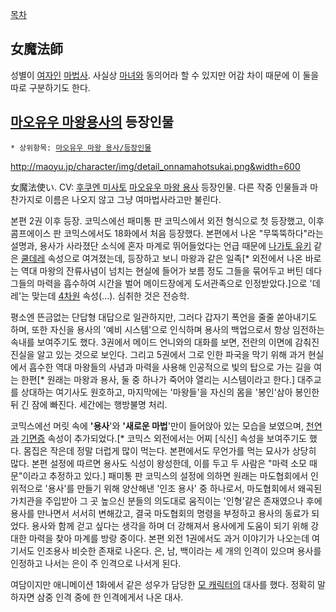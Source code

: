 [[목차]]
== 女魔法師 ==
성별이 [[여자]]인 [[마법사]]. 사실상 [[마녀]]와 동의어라 할 수 있지만 어감 차이 때문에 이 둘을 따로 구분하기도 한다.

== [[마오유우 마왕용사]]의 등장인물 ==
 * 상위항목: [[마오유우 마왕 용사/등장인물]]

http://maoyu.jp/character/img/detail_onnamahotsukai.png&width=600

女魔法使い. CV: [[후쿠엔 미사토]]
[[마오유우 마왕 용사]] 등장인물. 다른 작중 인물들과 마찬가지로 이름은 나오지 않고 그냥 여마법사라고만 불린다.

본편 2권 이후 등장. 코믹스에선 패미통 판 코믹스에서 외전 형식으로 첫 등장했고, 이후 콤프에이스 판 코믹스에서도 18화에서 처음 등장했다. 본편에서 나온 "무뚝뚝하다"라는 설명과, 용사가 사라졌단 소식에 혼자 마계로 뛰어들었다는 언급 때문에 [[나가토 유키]] 같은 [[쿨데레]] 속성으로 여겨졌는데, 등장하고 보니 마왕과 같은 일족[* 외전에서 나온 바로는 역대 마왕의 잔류사념이 넘치는 현실에 들어가 보름 정도 그들을 묶어두고 버틴 데다 그들의 마력을 흡수하여 시간을 벌어 메이드장에게 도서관족으로 인정받았다.]으로 '데레'는 맞는데 [[4차원]] 속성(...). 심취한 것은 전승학.

평소엔 뜬금없는 단답형 대답으로 일관하지만, 그러다 갑자기 폭언을 줄줄 쏟아내기도 하며, 또한 자신을 용사의 '예비 시스템'으로 인식하며 용사의 백업으로서 항상 임전하는 속내를 보여주기도 했다. 3권에서 메이드 언니와의 대화를 보면, 전란의 이면에 감춰진 진실을 알고 있는 것으로 보인다. 그리고 5권에서 그로 인한 파국을 막기 위해 과거 현실에서 흡수한 역대 마왕들의 사념과 마력을 사용해 인공적으로 빛의 탑으로 가는 길을 여는 한편[* 원래는 마왕과 용사, 둘 중 하나가 죽어야 열리는 시스템이라고 한다.] 대주교를 상대하는 여기사도 원호하고, 마지막에는 '마왕들'을 자신의 몸을 '봉인'삼아 봉인한 뒤 긴 잠에 빠진다. 세간에는 행방불명 처리.

코믹스에선 머릿 속에 ''''용사''''와 ''''새로운 마법''''만이 들어앉아 있는 모습을 보였으며, [[천연]]과 [[기면증]] 속성이 추가되었다.[* 코믹스 외전에서는 어찌 [식신] 속성을 보여주기도 했다. 몸집은 작은데 정말 더럽게 많이 먹는다. 본편에서도 무언가를 먹는 묘사가 상당히 많다. 본편 설정에 따르면 용사도 식성이 왕성한데, 이를 두고 두 사람은 "마력 소모 때문"이라고 추정하고 있다.] 패미통 판 코믹스의 설정에 의하면 원래는 마도협회에서 인위적으로 '용사'를 만들기 위해 양산해낸 '인조 용사' 중 하나로서, 마도협회에서 왜곡된 가치관을 주입받아 그 곳 높으신 분들의 의도대로 움직이는 '인형'같은 존재였으나 후에 용사를 만나면서 서서히 변해갔고, 결국 마도협회의 명령을 부정하고 용사의 동료가 되었다. 용사와 함께 걷고 싶다는 생각을 하며 더 강해져서 용사에게 도움이 되기 위해 강대한 마력을 찾아 마계를 방랑 중이다. 본편 외전 1권에서도 과거 이야기가 나오는데 여기서도 인조용사 비슷한 존재로 나온다. 은, 남, 백이라는 세 개의 인격이 있으며 용사를 인정하고 나서는 은이 주 인격으로 나서게 된다.

여담이지만 애니메이션 1화에서 같은 성우가 담당한 [[호시조라 미유키|모 캐릭터]]의 대사를 했다. 정확히 말하자면 삼중 인격 중에 한 인격에게서 나온 대사.
